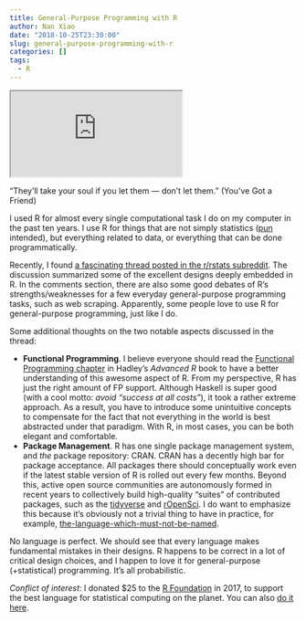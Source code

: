 ```yaml
---
title: General-Purpose Programming with R
author: Nan Xiao
date: "2018-10-25T23:30:00"
slug: general-purpose-programming-with-r
categories: []
tags:
  - R
---
```


<div class="py-3 col-10 offset-1">
<div class="embed-responsive embed-responsive-16by9">
  <iframe class="embed-responsive-item" src="https://www.youtube.com/embed/6UmVBqRsYJk?rel=0" allowfullscreen></iframe>
</div>
</div>

<p class="caption">"They'll take your soul if you let them --- don't let them." (You've Got a Friend)</p>

<p></p>

I used R for almost every single computational task I do on my computer in the past ten years. I use R for things that are not simply statistics ([pun](https://simplystatistics.org/) intended), but everything related to data, or everything that can be done programmatically.

Recently, I found [a fascinating thread posted in the r/rstats subreddit](https://www.reddit.com/r/rstats/comments/9hviwd/am_i_crazy_for_loving_r_as_a_generalpurpose/). The discussion summarized some of the excellent designs deeply embedded in R. In the comments section, there are also some good debates of R's strengths/weaknesses for a few everyday general-purpose programming tasks, such as web scraping. Apparently, some people love to use R for general-purpose programming, just like I do.

Some additional thoughts on the two notable aspects discussed in the thread:

- **Functional Programming**. I believe everyone should read the [Functional Programming chapter](http://adv-r.had.co.nz/Functional-programming.html) in Hadley's _Advanced R_ book to have a better understanding of this awesome aspect of R. From my perspective, R has just the right amount of FP support. Although Haskell is super good (with a cool motto: _avoid "success at all costs"_), it took a rather extreme approach. As a result, you have to introduce some unintuitive concepts to compensate for the fact that not everything in the world is best abstracted under that paradigm. With R, in most cases, you can be both elegant and comfortable.
- **Package Management**. R has one single package management system, and _the_ package repository: CRAN. CRAN has a decently high bar for package acceptance. All packages there should conceptually work even if the latest stable version of R is rolled out every few months. Beyond this, active open source communities are autonomously formed in recent years to collectively build high-quality "suites" of contributed packages, such as the [tidyverse](https://www.tidyverse.org/) and [rOpenSci](https://ropensci.org/). I do want to emphasize this because it's obviously not a trivial thing to have in practice, for example, [the-language-which-must-not-be-named](https://nanx.me/blog/post/why-everyone-should-delete-python/).

No language is perfect. We should see that every language makes fundamental mistakes in their designs. R happens to be correct in a lot of critical design choices, and I happen to love it for general-purpose (+statistical) programming. It's all probabilistic.

_Conflict of interest_: I donated $25 to the [R Foundation](https://www.r-project.org/foundation/) in 2017, to support the best language for statistical computing on the planet. You can also [do it here](https://www.r-project.org/foundation/donations.html).
